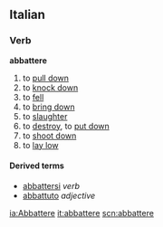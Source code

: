 ==Italian==
===Verb===
'''abbattere'''

# to [[pull down]]
# to [[knock down]]
# to [[fell]]
# to [[bring down]]
# to [[slaughter]]
# to [[destroy]], to [[put down]]<!-- as in putting an animal out of its misery -->
# to [[shoot down]]
# to [[lay low]]

====Derived terms====
*[[abbattersi]] ''verb''
*[[abbattuto]] ''adjective''

[[ia:Abbattere]]
[[it:abbattere]]
[[scn:abbattere]]